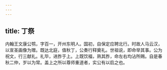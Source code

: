 ```yaml
---
---
---
```

title: 丁祭
---




内翰王文康公鹗，字百一，开州东明人。国初，自保定应聘北行。时故人马云汉，以宣圣画像为赠。既达北庭，值秋丁，公奏行释奠礼。世祖说，即命举其事。公为祝文，行三献礼。礼毕，进胙于上。上既饮福，熟其胙，命左右均沾所赐。自是春秋二仲，岁以为常。盖上之所以尊师重道者，实公有以启之也。